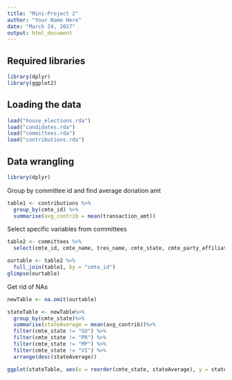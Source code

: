 ```yaml
---
title: "Mini-Project 2"
author: "Your Name Here"
date: "March 24, 2017"
output: html_document
---
```


## Required libraries
```r
library(dplyr)
library(ggplot2)
```

## Loading the data
```r
load("house_elections.rda")
load("candidates.rda")
load("committees.rda")
load("contributions.rda")
```

## Data wrangling
```r
library(dplyr)
```

Group by committee id and find average donation amt
```r
table1 <- contributions %>%
  group_by(cmte_id) %>%
  summarise(avg_contrib = mean(transaction_amt))
```

Select specific variables from committees
```r
table2 <- committees %>%
  select(cmte_id, cmte_name, tres_name, cmte_state, cmte_party_affiliation, connected_org_name)
```

```r
ourtable <- table2 %>%
  full_join(table1, by = "cmte_id")
glimpse(ourtable)
```

Get rid of NAs
```r
newTable <- na.omit(ourtable)
```

```r
stateTable <- newTable%>%
  group_by(cmte_state)%>%
  summarise(stateAverage = mean(avg_contrib))%>%
  filter(cmte_state != "GU") %>%
  filter(cmte_state != "PR") %>%
  filter(cmte_state != "MP") %>%
  filter(cmte_state != "VI") %>%
  arrange(desc(stateAverage))

```

```r
ggplot(stateTable, aes(x = reorder(cmte_state, stateAverage), y = stateAverage)) + geom_bar(stat = "identity") + coord_flip()
```
